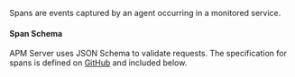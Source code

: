 


<div id="api-span"></div>

Spans are events captured by an agent occurring in a monitored service.

<div id="api-span-schema"></div>

#### Span Schema

APM Server uses JSON Schema to validate requests. The specification for spans is defined on
[GitHub](https://github.com/elastic/apm-server/blob/main/docs/spec/v2/span.json) and included below.

<DocAccordion buttonContent="Click to expand the schema">
  <V2Span />
</DocAccordion>

